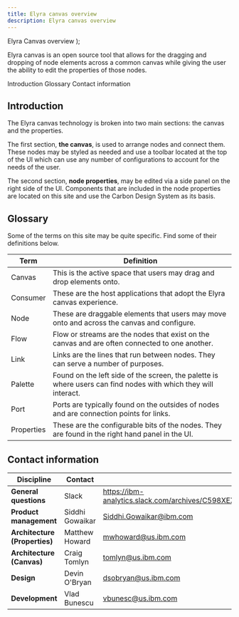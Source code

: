 ```yaml
---
title: Elyra canvas overview
description: Elyra canvas overview
---
```


  <span>
    Elyra Canvas overview
  </span>
);



<PageDescription>

 Elyra canvas is an open source tool that allows for the dragging and dropping of node elements across a common canvas while giving the user the ability to edit the properties of those nodes.

</PageDescription>


<AnchorLinks >
  <AnchorLink>Introduction</AnchorLink>
  <AnchorLink>Glossary</AnchorLink>
  <AnchorLink>Contact information</AnchorLink>


</AnchorLinks>

## Introduction

The Elyra canvas technology is broken into two main sections: the canvas and the properties. 

The first section, **the canvas**, is used to arrange nodes and connect them. These nodes may be styled as needed and use a toolbar located at the top of the UI which can use any number of configurations to account for the needs of the user. 

The second section, **node properties**, may be edited via a side panel on the right side of the UI. Components that are included in the node properties are located on this site and use the Carbon Design System as its basis.

## Glossary

Some of the terms on this site may be quite specific. Find some of their definitions below.

| Term | Definition |
| -----|  -------|
| Canvas | This is the active space that users may drag and drop elements onto. |
| Consumer |These are the host applications that adopt the Elyra canvas experience. |
| Node | These are draggable elements that users may move onto and across the canvas and configure.|
| Flow  | Flow or streams are the nodes that exist on the canvas and are often connected to one another.|
| Link | Links are the lines that run between nodes. They can serve a number of purposes. |
| Palette | Found on the left side of the screen, the palette is where users can find nodes with which they will interact. |
| Port | Ports are typically found on the outsides of nodes and are connection points for links. |
| Properties | These are the configurable bits of the nodes. They are found in the right hand panel in the UI.|


## Contact information



| Discipline | Contact      |       |
| -------- | --------- | ---------- |
|  **General questions**  |  Slack |  https://ibm-analytics.slack.com/archives/C598XEX8S  |
|  **Product management**  |  Siddhi Gowaikar  |  [Siddhi.Gowaikar@ibm.com](mailto:Siddhi.Gowaikar@ibm.com)  |
|  **Architecture (Properties)**  |  Matthew Howard  |  [mwhoward@us.ibm.com](mailto:mwhoward@us.ibm.com)  |
|  **Architecture (Canvas)**  |  Craig Tomlyn  |  [tomlyn@us.ibm.com](mailto:tomlyn@us.ibm.com)  |
|  **Design**  |  Devin O'Bryan  |  [dsobryan@us.ibm.com](mailto:dsobryan@us.ibm.com) |
|  **Development**  |  Vlad Bunescu  |  [vbunesc@us.ibm.com](mailto:vbunesc@us.ibm.com )  
